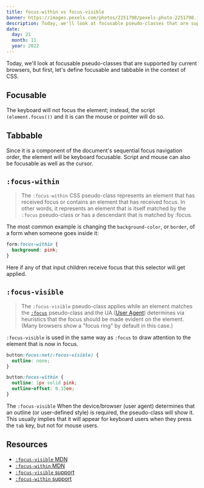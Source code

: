 ```yaml
---
title: focus-within vs focus-visible
banner: https://images.pexels.com/photos/2251798/pexels-photo-2251798.jpeg?auto=compress&cs=tinysrgb&w=1260&h=750&dpr=1
description: Today, we'll look at focusable pseudo-classes that are supported by current browsers, but first, let's define focusable and tabbable in the context of CSS.
date:
  day: 21
  month: 11
  year: 2022
---
```


Today, we'll look at focusable pseudo-classes that are supported by current browsers,
but first, let's define focusable and tabbable in the context of CSS.

## Focusable

The keyboard will not focus the element; instead, the script `(element.focus())`
and it is can the mouse or pointer will do so.

## Tabbable

Since it is a component of the document's sequential focus navigation order,
the element will be keyboard focusable. Script and mouse can also be focusable as well as the cursor.

## `:focus-within`

> The `:focus-within` CSS pseudo-class represents an element that has received focus or contains an element that has received focus. In other words, it represents an element that is itself matched by
> the `:focus` pseudo-class or has a descendant that is matched by :focus.

The most common example is changing the `background-color`,
or `border`, of a form when someone goes inside it:

```css
form:focus-within {
  background: pink;
}
```

Here if any of that input children receive focus that this selector will get applied.

## `:focus-visible`

> The `:focus-visible` pseudo-class applies while an element matches the [`:focus`](https://developer.mozilla.org/en-US/docs/Web/CSS/:focus) pseudo-class and the UA ([User Agent](https://developer.mozilla.org/en-US/docs/Glossary/User_agent)) determines via heuristics that the focus should be made evident on the element. (Many browsers show a "focus ring" by default in this case.)

`:focus-visible` is used in the same way as `:focus` to draw attention to the element that is now in focus.

```css
button:focus:not(:focus-visible) {
  outline: none;
}

button:focus-within {
  outline: 1px solid pink;
  outline-offset: 0.15em;
}
```

The `:focus-visible` When the device/browser (user agent) determines that an outline (or user-defined style) is required, the pseudo-class will show it. This usually implies that it will
appear for keyboard users when they press the `tab` key, but not for mouse users.

## Resources

- [`:focus-visible` MDN](https://developer.mozilla.org/en-US/docs/Web/CSS/:focus-visible)
- [`:focus-within` MDN](https://developer.mozilla.org/en-US/docs/Web/CSS/:focus-within)
- [`:focus-visible` support ](https://caniuse.com/css-focus-visible)
- [`:focus-within` support](https://caniuse.com/css-focus-within)
